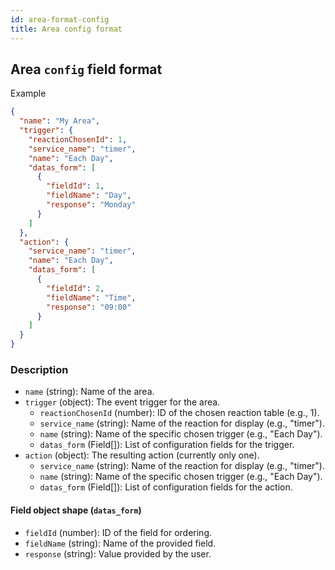 ```yaml
---
id: area-format-config
title: Area config format
---
```


## Area `config` field format

Example

```json
{
  "name": "My Area",
  "trigger": {
    "reactionChosenId": 1,
    "service_name": "timer",
    "name": "Each Day",
    "datas_form": [
      {
        "fieldId": 1,
        "fieldName": "Day",
        "response": "Monday"
      }
    ]
  },
  "action": {
    "service_name": "timer",
    "name": "Each Day",
    "datas_form": [
      {
        "fieldId": 2,
        "fieldName": "Time",
        "response": "09:00"
      }
    ]
  }
}
```
### Description

- `name` (string): Name of the area.
- `trigger` (object): The event trigger for the area.
  - `reactionChosenId` (number): ID of the chosen reaction table (e.g., 1).
  - `service_name` (string): Name of the reaction for display (e.g., "timer").
  - `name` (string): Name of the specific chosen trigger (e.g., "Each Day").
  - `datas_form` (Field[]): List of configuration fields for the trigger.
- `action` (object): The resulting action (currently only one).
  - `service_name` (string): Name of the reaction for display (e.g., "timer").
  - `name` (string): Name of the specific chosen trigger (e.g., "Each Day").
  - `datas_form` (Field[]): List of configuration fields for the action.

#### Field object shape (`datas_form`)

- `fieldId` (number): ID of the field for ordering.
- `fieldName` (string): Name of the provided field.
- `response` (string): Value provided by the user.

